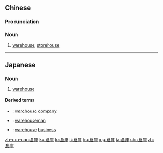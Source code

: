 ==Chinese==
{{zh-forms|s=仓库}}

===Pronunciation===
{{zh-pron
|m=cāngkù
|c=cong1 fu3
|h=pfs=chhông-khu
|mn=chhng-khò͘
|cat=noun
}}

===Noun===
{{zh-noun|mw=座}}

# {{lb|zh|Intermediate Mandarin}} [[warehouse]]; [[storehouse]]

----

==Japanese==
{{ja-kanjitab|そう|こ|yomi=on}}

===Noun===
{{ja-noun|そうこ}}

# [[warehouse]]

====Derived terms====
* {{ja-r|倉庫会社|そうこがいしゃ}}: [[warehouse]] [[company]]
* {{ja-r|倉庫番|そうこばん}}: [[warehouseman]]
* {{ja-r|倉庫業|そうこぎょう}}: [[warehouse]] [[business]]

[[zh-min-nan:倉庫]]
[[ko:倉庫]]
[[lo:倉庫]]
[[lt:倉庫]]
[[hu:倉庫]]
[[mg:倉庫]]
[[ja:倉庫]]
[[chr:倉庫]]
[[zh:倉庫]]